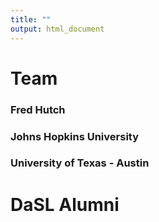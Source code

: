 ```yaml
---
title: ""
output: html_document
---
```


# Team

### Fred Hutch

### Johns Hopkins University

### University of Texas - Austin

# DaSL Alumni

